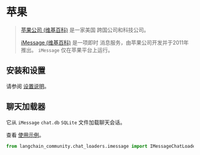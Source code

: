 # 苹果

> [苹果公司 (维基百科)](https://en.wikipedia.org/wiki/Apple_Inc.) 是一家美国
> 跨国公司和科技公司。
>
> [iMessage (维基百科)](https://en.wikipedia.org/wiki/IMessage) 是一项即时
> 消息服务，由苹果公司开发并于2011年推出。
> `iMessage` 仅在苹果平台上运行。

## 安装和设置

请参阅 [设置说明](/docs/integrations/chat_loaders/imessage)。

## 聊天加载器

它从 `iMessage` `chat.db` `SQLite` 文件加载聊天会话。

查看 [使用示例](/docs/integrations/chat_loaders/imessage)。

```python
from langchain_community.chat_loaders.imessage import IMessageChatLoader
```

